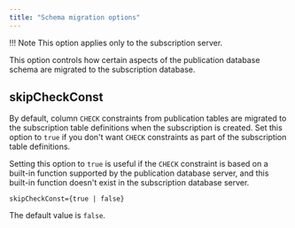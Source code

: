 ```yaml
---
title: "Schema migration options"
---
```


<div id="schema_migration_options" class="registered_link"></div>

!!! Note
    This option applies only to the subscription server.

This option controls how certain aspects of the publication database schema are migrated to the subscription database.

## skipCheckConst

By default, column ``CHECK`` constraints from publication tables are migrated to the subscription table definitions when the subscription is created. Set this option to `true` if you don't want ``CHECK`` constraints as part of the subscription table definitions.

Setting this option to `true` is useful if the ``CHECK`` constraint is based on a built-in function supported by the publication database server, and this built-in function doesn't exist in the subscription database server.

`skipCheckConst={true | false}`

The default value is `false`.

